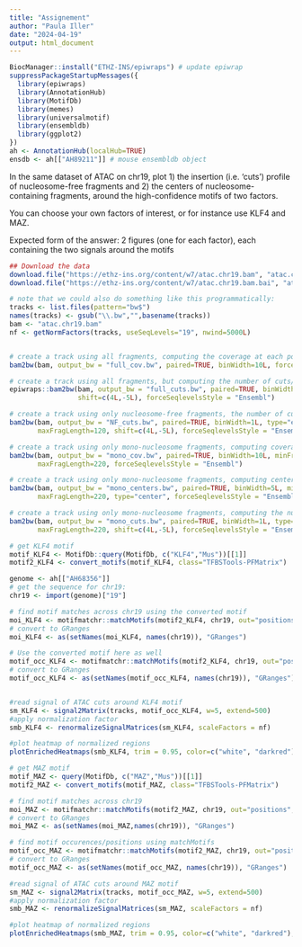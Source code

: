 ```yaml
---
title: "Assignement"
author: "Paula Iller"
date: "2024-04-19"
output: html_document
---
```


```r

BiocManager::install("ETHZ-INS/epiwraps") # update epiwrap 
suppressPackageStartupMessages({
  library(epiwraps)
  library(AnnotationHub)
  library(MotifDb)
  library(memes)
  library(universalmotif)
  library(ensembldb)
  library(ggplot2)
})
ah <- AnnotationHub(localHub=TRUE)
ensdb <- ah[["AH89211"]] # mouse ensembldb object
```

In the same dataset of ATAC on chr19, plot 1) the insertion (i.e. ‘cuts’) profile of nucleosome-free fragments and 2) the centers of nucleosome-containing fragments, around the high-confidence motifs of two factors.

You can choose your own factors of interest, or for instance use KLF4 and MAZ.

Expected form of the answer: 2 figures (one for each factor), each containing the two signals around the motifs
```r
## Download the data
download.file("https://ethz-ins.org/content/w7/atac.chr19.bam", "atac.chr19.bam")
download.file("https://ethz-ins.org/content/w7/atac.chr19.bam.bai", "atac.chr19.bam.bai")

# note that we could also do something like this programmatically:
tracks <- list.files(pattern="bw$")
names(tracks) <- gsub("\\.bw","",basename(tracks))
bam <- "atac.chr19.bam"
nf <- getNormFactors(tracks, useSeqLevels="19", nwind=5000L)


# create a track using all fragments, computing the coverage at each position (and force Ensembl naming)
bam2bw(bam, output_bw = "full_cov.bw", paired=TRUE, binWidth=10L, forceSeqlevelsStyle = "Ensembl") 

# create a track using all fragments, but computing the number of cuts/insertion sites at each position
epiwraps::bam2bw(bam, output_bw = "full_cuts.bw", paired=TRUE, binWidth=1L, type="ends", 
                 shift=c(4L,-5L), forceSeqlevelsStyle = "Ensembl")

# create a track using only nucleosome-free fragments, the number of cuts/insertion sites at each position 
bam2bw(bam, output_bw = "NF_cuts.bw", paired=TRUE, binWidth=1L, type="ends", minFragLength=30, 
       maxFragLength=120, shift=c(4L,-5L), forceSeqlevelsStyle = "Ensembl")

# create a track using only mono-nucleosome fragments, computing coverage
bam2bw(bam, output_bw = "mono_cov.bw", paired=TRUE, binWidth=10L, minFragLength=140,
       maxFragLength=220, forceSeqlevelsStyle = "Ensembl")

# create a track using only mono-nucleosome fragments, computing centers 
bam2bw(bam, output_bw = "mono_centers.bw", paired=TRUE, binWidth=5L, minFragLength=140,
       maxFragLength=220, type="center", forceSeqlevelsStyle = "Ensembl")

# create a track using only mono-nucleosome fragments, computing the number of cuts/insertion sites at each position 
bam2bw(bam, output_bw = "mono_cuts.bw", paired=TRUE, binWidth=1L, type="ends", minFragLength=140, 
       maxFragLength=220, shift=c(4L,-5L), forceSeqlevelsStyle = "Ensembl")
```

```r
# get KLF4 motif
motif_KLF4 <- MotifDb::query(MotifDb, c("KLF4","Mus"))[[1]]
motif2_KLF4 <- convert_motifs(motif_KLF4, class="TFBSTools-PFMatrix")

genome <- ah[["AH68356"]]
# get the sequence for chr19:
chr19 <- import(genome)["19"]

# find motif matches across chr19 using the converted motif
moi_KLF4 <- motifmatchr::matchMotifs(motif2_KLF4, chr19, out="positions", p.cutoff=1e-5)[[1]]
# convert to GRanges
moi_KLF4 <- as(setNames(moi_KLF4, names(chr19)), "GRanges")

# Use the converted motif here as well
motif_occ_KLF4 <- motifmatchr::matchMotifs(motif2_KLF4, chr19, out="positions", p.cutoff=1e-5)[[1]]
# convert to GRanges
motif_occ_KLF4 <- as(setNames(motif_occ_KLF4, names(chr19)), "GRanges")


#read signal of ATAC cuts around KLF4 motif
sm_KLF4 <- signal2Matrix(tracks, motif_occ_KLF4, w=5, extend=500)
#apply normalization factor
smb_KLF4 <- renormalizeSignalMatrices(sm_KLF4, scaleFactors = nf)

#plot heatmap of normalized regions
plotEnrichedHeatmaps(smb_KLF4, trim = 0.95, color=c("white", "darkred"), use_raster=FALSE)
```

```r
# get MAZ motif
motif_MAZ <- query(MotifDb, c("MAZ","Mus"))[[1]]
motif2_MAZ <- convert_motifs(motif_MAZ, class="TFBSTools-PFMatrix")

# find motif matches across chr19
moi_MAZ <- motifmatchr::matchMotifs(motif2_MAZ, chr19, out="positions", p.cutoff=1e-5)[[1]]
# convert to GRanges
moi_MAZ <- as(setNames(moi_MAZ,names(chr19)), "GRanges")

# find motif occurences/positions using matchMotifs
motif_occ_MAZ <- motifmatchr::matchMotifs(motif2_MAZ, chr19, out="positions", p.cutoff=1e-5)[[1]]
# convert to GRanges
motif_occ_MAZ <- as(setNames(motif_occ_MAZ, names(chr19)), "GRanges")

#read signal of ATAC cuts around MAZ motif
sm_MAZ <- signal2Matrix(tracks, motif_occ_MAZ, w=5, extend=500)
#apply normalization factor
smb_MAZ <- renormalizeSignalMatrices(sm_MAZ, scaleFactors = nf)

#plot heatmap of normalized regions
plotEnrichedHeatmaps(smb_MAZ, trim = 0.95, color=c("white", "darkred"), use_raster=FALSE)
```
